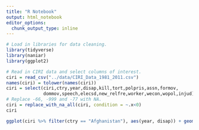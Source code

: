 ```yaml
---
title: "R Notebook"
output: html_notebook
editor_options: 
  chunk_output_type: inline
---
```


```r
# Load in libraries for data cleaning.
library(tidyverse)
library(naniar)
library(ggplot2)

# Read in CIRI data and select columns of interest.
ciri = read_csv("../data/CIRI_Data_1981_2011.csv")
names(ciri) = tolower(names(ciri))
ciri = select(ciri,ctry,year,disap,kill,tort,polpris,assn,formov,
              dommov,speech,elecsd,new_relfre,worker,wecon,wopol,injud) 
# Replace -66, -999 and -77 with NA.
ciri = replace_with_na_all(ciri, condition = ~.x<0)
ciri
```

```r
ggplot(ciri %>% filter(ctry == "Afghanistan"), aes(year, disap)) + geom_point()
```

```r

```